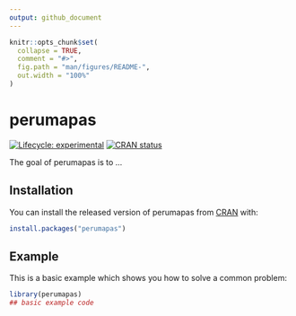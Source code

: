 ```yaml
---
output: github_document
---
```


<!-- README.md is generated from README.Rmd. Please edit that file -->

```r
knitr::opts_chunk$set(
  collapse = TRUE,
  comment = "#>",
  fig.path = "man/figures/README-",
  out.width = "100%"
)
```

# perumapas

<!-- badges: start -->
[![Lifecycle: experimental](https://img.shields.io/badge/lifecycle-experimental-orange.svg)](https://lifecycle.r-lib.org/articles/stages.html#experimental)
[![CRAN status](https://www.r-pkg.org/badges/version/perumapas)](https://CRAN.R-project.org/package=perumapas)
<!-- badges: end -->

The goal of perumapas is to ...

## Installation

You can install the released version of perumapas from [CRAN](https://CRAN.R-project.org) with:

``` r
install.packages("perumapas")
```

## Example

This is a basic example which shows you how to solve a common problem:

```r
library(perumapas)
## basic example code
```


